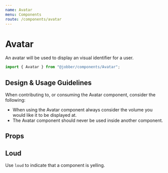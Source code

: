 ```yaml
---
name: Avatar
menu: Components
route: /components/avatar
---
```



# Avatar

<ComponentStatus stage="pre" responsive="no" accessible="no" />

An avatar will be used to display an visual identifier for a user.

```ts
import { Avatar } from "@jobber/components/Avatar";
```

<Playground>
  <Avatar text="Bob" />
</Playground>

<!--
  It is not necessary to include Design & Usage Guidlelines. Use this section
  to answer common questions and considerations about component usage.
-->

## Design & Usage Guidelines

When contributing to, or consuming the Avatar component, consider the following:

- When using the Avatar component always consider the volume you would like it
  to be displayed at.
- The Avatar component should never be used inside another component.

## Props

<Props of={Avatar} />

<!--
  It is not necessary to provide an example of each prop. Use usage examples to
  highlight key features of a component or particular considerations.

  See `Button.mdx` for a good example of this.
-->

## Loud

Use `loud` to indicate that a component is yelling.

<Playground>
  <Avatar text="Fred" loud={true} />
</Playground>

